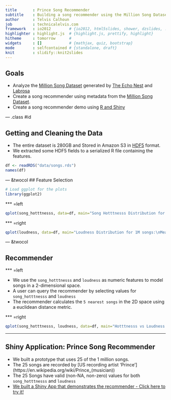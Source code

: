```yaml
---
title       : Prince Song Recommender
subtitle    : Building a song recommender using the Million Song Dataset
author      : Telvis Calhoun
job         : technicalelvis.com
framework   : io2012        # {io2012, html5slides, shower, dzslides, ...}
highlighter : highlight.js  # {highlight.js, prettify, highlight}
hitheme     : tomorrow      #
widgets     : []            # {mathjax, quiz, bootstrap}
mode        : selfcontained # {standalone, draft}
knit        : slidify::knit2slides
---
```


## Goals

- Analyze the [Million Song Dataset](http://labrosa.ee.columbia.edu/millionsong/) generated by [The Echo Nest](http://the.echonest.com/) and [Labrosa](http://labrosa.ee.columbia.edu/) 
- Create a song recommender using metadata from the [Million Song Dataset](http://labrosa.ee.columbia.edu/millionsong/). 
- Create a song recommender demo using [R and Shiny](http://shiny.rstudio.com/)

--- .class #id

## Getting and Cleaning the Data

- The entire dataset is 280GB and Stored in Amazon S3 in [HDF5](https://www.hdfgroup.org/HDF5/) format.
- We extracted some HDF5 fields to a serialized R file containing the features.

```r
df <- readRDS("data/songs.rds")
names(df)
```

--- &twocol
## Feature Selection

```r
# Load ggplot for the plots
library(ggplot2)
```

*** =left



```r
qplot(song_hotttnesss, data=df, main="Song Hotttnesss Distribution for 1M songs:\nMeasures the popularity of the song [0.0, 1.0].")
```

*** =right

```r
qplot(loudness, data=df, main="Loudness Distribution for 1M songs:\nMeasures the audio volume of the song. 0db is the loudest.")
```

--- &twocol

## Recommender

*** =left

- We use the `song_hotttnesss` and `loudness` as numeric features to model songs in a 2-dimensional space.
- A user can query the recommender by selecting values for `song_hotttnesss` and `loudness`
- The recommender calculates the `5 nearest songs` in the 2D space using a euclidean distance metric. 

*** =right
```r
qplot(song_hotttnesss, loudness, data=df, main="Hotttnesss vs Loudness for 1M songs")
```

---

## Shiny Application: Prince Song Recommender

- We built a prototype that uses 25 of the 1 million songs.
- The 25 songs are recorded by [US recording artist 'Prince'](https://en.wikipedia.org/wiki/Prince_(musician\))
- The 25 Songs have valid (non-NA, non-zero) values for both `song_hotttnesss` and `loudness`
- [We built a Shiny App that demonstrates the recommender - Click here to try it!](https://technicalelvis.shinyapps.io/prince_song_recommender/)


